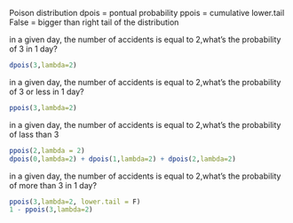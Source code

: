 Poison distribution
dpois = pontual probability
ppois = cumulative
lower.tail False = bigger than right tail of the distribution

in a given day, the number of accidents is equal to 2,what's the probability of 3 in 1 day?
```r
dpois(3,lambda=2)
```
in a given day, the number of accidents is equal to 2,what's the probability of 3 or less in 1 day?
```r
ppois(3,lambda=2)
```
in a given day, the number of accidents is equal to 2,what's the probability of lass than 3
```r
ppois(2,lambda = 2)
dpois(0,lambda=2) + dpois(1,lambda=2) + dpois(2,lambda=2)
```
in a given day, the number of accidents is equal to 2,what's the probability of more than 3 in 1 day?
```r
ppois(3,lambda=2, lower.tail = F) 
1 - ppois(3,lambda=2) 
```
